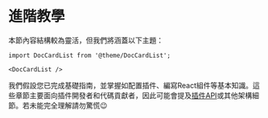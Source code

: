# 進階教學

本節內容結構較為靈活，但我們將涵蓋以下主題：

```mdx-code-block
import DocCardList from '@theme/DocCardList';

<DocCardList />
```

我們假設您已完成基礎指南，並掌握如配置插件、編寫React組件等基本知識。這些章節主要面向插件開發者和代碼貢獻者，因此可能會提及[插件API](../api/plugin-methods/README.mdx)或其他架構細節。若未能完全理解請勿驚慌😉